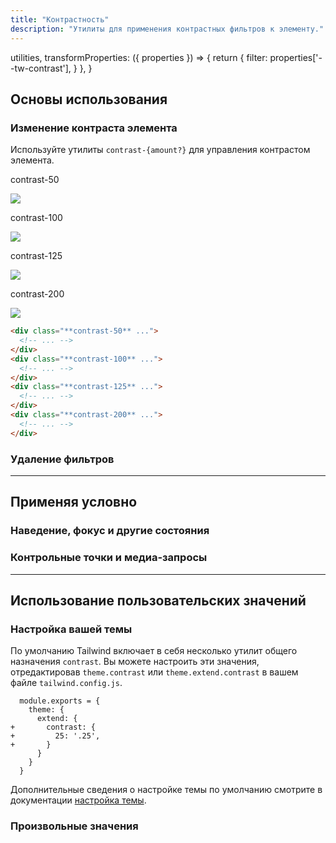 ```yaml
---
title: "Контрастность"
description: "Утилиты для применения контрастных фильтров к элементу."
---
```



  utilities,
  transformProperties: ({ properties }) => {
    return {
      filter: properties['--tw-contrast'],
    }
  },
}

## Основы использования

### Изменение контраста элемента

Используйте утилиты `contrast-{amount?}` для управления контрастом элемента.

<Example p="none">
  <div class="flex justify-start sm:block overflow-scroll sm:overflow-visible scroll-p-8">
  <div class="flex items-center justify-around gap-6 sm:gap-4 font-mono font-bold shrink-0 p-8">
    <div class="flex flex-col items-center shrink-0">
      <p class="font-medium text-sm text-gray-500 font-mono text-center mb-3">contrast-50</p>
      <div class="relative contrast-50">
        <img class="w-24 h-24 object-cover rounded-lg shadow-xl" src="https://images.unsplash.com/photo-1554629947-334ff61d85dc?ixid=MnwxMjA3fDB8MHxwaG90by1wYWdlfHx8fGVufDB8fHx8&ixlib=rb-1.2.1&auto=format&fit=crop&w=320&h=320&q=80" />
        <div class="absolute inset-0 ring-1 ring-inset ring-black/10 rounded-lg"></div>
      </div>
    </div>
    <div class="flex flex-col items-center shrink-0">
      <p class="font-medium text-sm text-gray-500 font-mono text-center mb-3">contrast-100</p>
      <div class="relative contrast-100">
        <img class="w-24 h-24 object-cover rounded-lg shadow-xl" src="https://images.unsplash.com/photo-1554629947-334ff61d85dc?ixid=MnwxMjA3fDB8MHxwaG90by1wYWdlfHx8fGVufDB8fHx8&ixlib=rb-1.2.1&auto=format&fit=crop&w=320&h=320&q=80" />
        <div class="absolute inset-0 ring-1 ring-inset ring-black/10 rounded-lg"></div>
      </div>
    </div>
    <div class="flex flex-col items-center shrink-0">
      <p class="font-medium text-sm text-gray-500 font-mono text-center mb-3">contrast-125</p>
      <div class="relative contrast-125">
        <img class="w-24 h-24 object-cover rounded-lg shadow-xl" src="https://images.unsplash.com/photo-1554629947-334ff61d85dc?ixid=MnwxMjA3fDB8MHxwaG90by1wYWdlfHx8fGVufDB8fHx8&ixlib=rb-1.2.1&auto=format&fit=crop&w=320&h=320&q=80" />
        <div class="absolute inset-0 ring-1 ring-inset ring-black/10 rounded-lg"></div>
      </div>
    </div>
    <div class="flex flex-col items-center shrink-0">
      <p class="font-medium text-sm text-gray-500 font-mono text-center mb-3">contrast-200</p>
      <div class="relative contrast-200">
        <img class="w-24 h-24 object-cover rounded-lg shadow-xl" src="https://images.unsplash.com/photo-1554629947-334ff61d85dc?ixid=MnwxMjA3fDB8MHxwaG90by1wYWdlfHx8fGVufDB8fHx8&ixlib=rb-1.2.1&auto=format&fit=crop&w=320&h=320&q=80" />
        <div class="absolute inset-0 ring-1 ring-inset ring-black/10 rounded-lg"></div>
      </div>
    </div>
  </div>
  </div>
</Example>

```html
<div class="**contrast-50** ...">
  <!-- ... -->
</div>
<div class="**contrast-100** ...">
  <!-- ... -->
</div>
<div class="**contrast-125** ...">
  <!-- ... -->
</div>
<div class="**contrast-200** ...">
  <!-- ... -->
</div>
```

### Удаление фильтров

<RemovingFilters defaultClass="blur-md invert contrast-125" />

---

## <Heading ignore>Применяя условно</Heading>

### <Heading ignore>Наведение, фокус и другие состояния</Heading>

<HoverFocusAndOtherStates defaultClass="contrast-125" featuredClass="contrast-150" />

### <Heading ignore>Контрольные точки и медиа-запросы</Heading>

<BreakpointsAndMediaQueries defaultClass="contrast-125" featuredClass="contrast-150" />

---

## Использование пользовательских значений

### Настройка вашей темы

По умолчанию Tailwind включает в себя несколько утилит общего назначения `contrast`. Вы можете настроить эти значения, отредактировав `theme.contrast` или `theme.extend.contrast` в вашем файле `tailwind.config.js`.

```diff-js tailwind.config.js
  module.exports = {
    theme: {
      extend: {
+       contrast: {
+         25: '.25',
+       }
      }
    }
  }
```

Дополнительные сведения о настройке темы по умолчанию смотрите в документации [настройка темы](/docs/theme#customizing-the-default-theme).

### Произвольные значения

<ArbitraryValues property="contrast" featuredClass="contrast-[.25]" />
